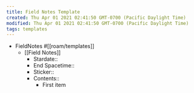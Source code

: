 ```yaml
---
title: Field Notes Template
created: Thu Apr 01 2021 02:41:50 GMT-0700 (Pacific Daylight Time)
modified: Thu Apr 01 2021 02:41:50 GMT-0700 (Pacific Daylight Time)
tags: templates
---
```


- FieldNotes #[[roam/templates]]
  - [[Field Notes]]
    - Stardate::
    - End Spacetime::
    - Sticker::
    - Contents::
      - First item
